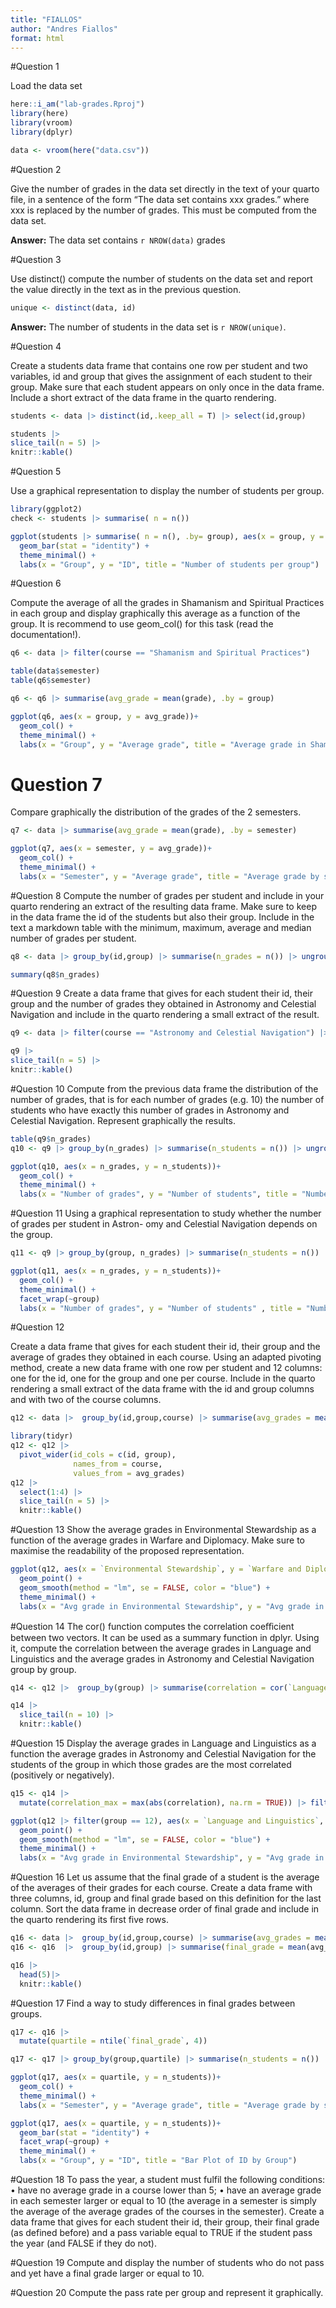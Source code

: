 ```yaml
---
title: "FIALLOS"
author: "Andres Fiallos"
format: html
---
```


#Question 1

Load the data set

```r
here::i_am("lab-grades.Rproj")
library(here)
library(vroom)
library(dplyr)

data <- vroom(here("data.csv"))
```

#Question 2

Give the number of grades in the data set directly in the text of your quarto file, in a sentence of the form “The data set contains xxx grades.” where xxx is replaced by the number of grades. This must be computed from the data set.

**Answer:** 
The data set contains `r NROW(data)` grades

#Question 3

Use distinct() compute the number of students on the data set and report the value directly
in the text as in the previous question.

```r
unique <- distinct(data, id)
```

**Answer:** 
The number of students in the data set is `r NROW(unique)`. 

#Question 4

Create a students data frame that contains one row per student and two variables, id and
group that gives the assignment of each student to their group. Make sure that each student
appears on only once in the data frame. Include a short extract of the data frame in the quarto
rendering.

```r
students <- data |> distinct(id,.keep_all = T) |> select(id,group)

students |>
slice_tail(n = 5) |>
knitr::kable()
```

#Question 5

Use a graphical representation to display the number of students per group.

```r
library(ggplot2)
check <- students |> summarise( n = n()) 

ggplot(students |> summarise( n = n(), .by= group), aes(x = group, y = n))+
  geom_bar(stat = "identity") +  
  theme_minimal() +  
  labs(x = "Group", y = "ID", title = "Number of students per group")  

```

#Question 6

Compute the average of all the grades in Shamanism and Spiritual Practices in each group and
display graphically this average as a function of the group. It is recommend to use geom_col()
for this task (read the documentation!).

```r
q6 <- data |> filter(course == "Shamanism and Spiritual Practices")

table(data$semester)
table(q6$semester)

q6 <- q6 |> summarise(avg_grade = mean(grade), .by = group)

ggplot(q6, aes(x = group, y = avg_grade))+
  geom_col() +  
  theme_minimal() +  
  labs(x = "Group", y = "Average grade", title = "Average grade in Shamanisn and Spiritual Practices per group")  


```

# Question 7
Compare graphically the distribution of the grades of the 2 semesters.
```r
q7 <- data |> summarise(avg_grade = mean(grade), .by = semester)

ggplot(q7, aes(x = semester, y = avg_grade))+
  geom_col() +  
  theme_minimal() +  
  labs(x = "Semester", y = "Average grade", title = "Average grade by semester")  

```

#Question 8
Compute the number of grades per student and include in your quarto rendering an extract of
the resulting data frame. Make sure to keep in the data frame the id of the students but also
their group. Include in the text a markdown table with the minimum, maximum, average and
median number of grades per student.

```r

q8 <- data |> group_by(id,group) |> summarise(n_grades = n()) |> ungroup()

summary(q8$n_grades)
```


#Question 9
Create a data frame that gives for each student their id, their group and the number of grades
they obtained in Astronomy and Celestial Navigation and include in the quarto rendering a
small extract of the result.

```r
q9 <- data |> filter(course == "Astronomy and Celestial Navigation") |> group_by(id,group) |> summarise(n_grades = n()) |> ungroup() |> mutate(course = "Astronomy and Celestial Navigation")

q9 |>
slice_tail(n = 5) |>
knitr::kable()
```


#Question 10
Compute from the previous data frame the distribution of the number of grades, that is for each
number of grades (e.g. 10) the number of students who have exactly this number of grades in
Astronomy and Celestial Navigation. Represent graphically the results.

```r
table(q9$n_grades)
q10 <- q9 |> group_by(n_grades) |> summarise(n_students = n()) |> ungroup()

ggplot(q10, aes(x = n_grades, y = n_students))+
  geom_col() +  
  theme_minimal() +  
  labs(x = "Number of grades", y = "Number of students", title = "Number of students by number of grades", subtitle = "Astronomy and Celestial Navigation" )  

```

#Question 11
Using a graphical representation to study whether the number of grades per student in Astron-
omy and Celestial Navigation depends on the group.

```r
q11 <- q9 |> group_by(group, n_grades) |> summarise(n_students = n()) |> ungroup()

ggplot(q11, aes(x = n_grades, y = n_students))+
  geom_col() +  
  theme_minimal() + 
  facet_wrap(~group)
  labs(x = "Number of grades", y = "Number of students" , title = "Number of students by number of grades and group", subtitle = "Astronomy and Celestial Navigation" )  
```
#Question 12

Create a data frame that gives for each student their id, their group and the average of grades
they obtained in each course. Using an adapted pivoting method, create a new data frame
with one row per student and 12 columns: one for the id, one for the group and one per course.
Include in the quarto rendering a small extract of the data frame with the id and group columns
and with two of the course columns. 

```r
q12 <- data |>  group_by(id,group,course) |> summarise(avg_grades = mean(grade)) |> ungroup() 

library(tidyr)
q12 <- q12 |>
  pivot_wider(id_cols = c(id, group),
              names_from = course,
              values_from = avg_grades)
q12 |> 
  select(1:4) |>
  slice_tail(n = 5) |>
  knitr::kable()

```


#Question 13
Show the average grades in Environmental Stewardship as a function of the average grades in
Warfare and Diplomacy. Make sure to maximise the readability of the proposed representation.

```r
ggplot(q12, aes(x = `Environmental Stewardship`, y = `Warfare and Diplomacy`))+
  geom_point() +  
  geom_smooth(method = "lm", se = FALSE, color = "blue") +
  theme_minimal() + 
  labs(x = "Avg grade in Environmental Stewardship", y = "Avg grade in Warfare and Diplomacy" , title = "Environmental Stewardship ~ Warfare and Diplomacy" )  

```


#Question 14
The cor() function computes the correlation coeﬀicient between two vectors. It can be used as
a summary function in dplyr. Using it, compute the correlation between the average grades in
Language and Linguistics and the average grades in Astronomy and Celestial Navigation group
by group.

```r
q14 <- q12 |>  group_by(group) |> summarise(correlation = cor(`Language and Linguistics`,`Astronomy and Celestial Navigation`)) |> ungroup() 

q14 |> 
  slice_tail(n = 10) |>
  knitr::kable()
```


#Question 15
Display the average grades in Language and Linguistics as a function the average grades in
Astronomy and Celestial Navigation for the students of the group in which those grades are the
most correlated (positively or negatively).

```r
q15 <- q14 |> 
  mutate(correlation_max = max(abs(correlation), na.rm = TRUE)) |> filter(correlation_max == abs(correlation))

ggplot(q12 |> filter(group == 12), aes(x = `Language and Linguistics`, y = `Astronomy and Celestial Navigation`))+
  geom_point() +  
  geom_smooth(method = "lm", se = FALSE, color = "blue") +
  theme_minimal() + 
  labs(x = "Avg grade in Environmental Stewardship", y = "Avg grade in Warfare and Diplomacy" , title = "Environmental Stewardship ~ Warfare and Diplomacy", subtitle = "Group 12: max correlation between grades")  

```


#Question 16
Let us assume that the final grade of a student is the average of the averages of their grades
for each course. Create a data frame with three columns, id, group and final grade based on
this definition for the last column. Sort the data frame in decrease order of final grade and
include in the quarto rendering its first five rows.

```r
q16 <- data |>  group_by(id,group,course) |> summarise(avg_grades = mean(grade)) |> ungroup() 
q16 <- q16  |>  group_by(id,group) |> summarise(final_grade = mean(avg_grades)) |> ungroup() |> arrange(-final_grade)

q16 |> 
  head(5)|>
  knitr::kable()

```


#Question 17
Find a way to study differences in final grades between groups.

```r

q17 <- q16 |> 
  mutate(quartile = ntile(`final_grade`, 4))

q17 <- q17 |> group_by(group,quartile) |> summarise(n_students = n()) |> ungroup()

ggplot(q17, aes(x = quartile, y = n_students))+
  geom_col() +  
  theme_minimal() +  
  labs(x = "Semester", y = "Average grade", title = "Average grade by semester")  

ggplot(q17, aes(x = quartile, y = n_students))+
  geom_bar(stat = "identity") +  
  facet_wrap(~group) +
  theme_minimal() + 
  labs(x = "Group", y = "ID", title = "Bar Plot of ID by Group") 

```


#Question 18
To pass the year, a student must fulfil the following conditions:
• have no average grade in a course lower than 5;
• have an average grade in each semester larger or equal to 10 (the average in a semester is
simply the average of the average grades of the courses in the semester).
Create a data frame that gives for each student their id, their group, their final grade (as
defined before) and a pass variable equal to TRUE if the student pass the year (and FALSE if they
do not).

#Question 19
Compute and display the number of students who do not pass and yet have a final grade larger
or equal to 10.

#Question 20
Compute the pass rate per group and represent it graphically.


